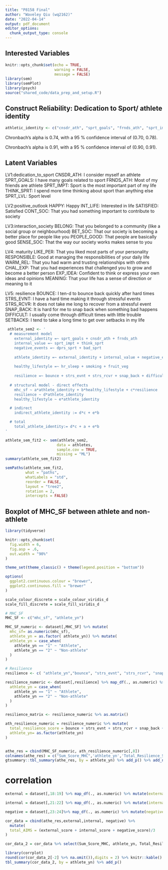```yaml
---
title: "P8158 Final"
author: "Waveley Qiu (wq2162)"
date: "2022-04-14"
output: pdf_document
editor_options: 
  chunk_output_type: console
---
```

## Interested Variables

```r

knitr::opts_chunk$set(echo = TRUE, 
                      warning = FALSE, 
                      message = FALSE)
library(sem)
library(semPlot)
library(psych)
source("shared_code/data_prep_and_setup.R")
```

## Construct Reliability: Dedication to Sport/ athlete identity

```r
athletic_identity <- c("cnsdr_ath", "sprt_goals", "frnds_ath", "sprt_impt", "think_sprt", "bad_sprt", "dprs_sprt")
```
Chronbach's alpha is 0.74, with a 95 \% confidence interval of (0.70, 0.78).

Chronbach's alpha is 0.91, with a 95 \% confidence interval of (0.90, 0.91).

## Latent Variables

LV1:dedication_to_sport
CNSDR_ATH: I consider myself an athlete
SPRT_GOALS: I have many goals related to sport
FRNDS_ATH: Most of my friends are athlete
SPRT_IMPT: Sport is the most important part of my life
THINK_SPRT: I spend more time thinking about sport than anything else
SPRT_LVL: Sport level

LV2:positive_outlook
HAPPY: Happy
INT_LIFE: Interested in life
SATISFIED: Satisfied
CONT_SOC: That you had something important to contribute to society

LV3:interaction_society
BELONG: That you belonged to a community (like a social group or neighbourhood)
BET_SOC: That our society is becoming a better place for people like you
PEOPLE_GOOD: That people are basically good
SENSE_SOC: That the way our society works makes sense to you

LV4: maturity
LIKE_PER: That you liked most parts of your personality
RESPONSIBLE: Good at managing the responsibilities of your daily life
WARM_REL: That you had warm and trusting relationships with others
CHAL_EXP: That you had experiences that challenged you to grow and become a better person
EXP_IDEA: Confident to think or express your own ideas and opinions
MEANING: That your life has a sense of direction or meaning to it

LV5: resilience
BOUNCE: I ten-d to bounce back quickly after hard times
STRS_EVNT: I have a hard time making it through stressful events
STRS_RCVR: It does not take me long to recover from a stressful event
SNAP_BACK: It is hard for me to snap back when something bad happens
DIFFICULT: I usually come through difficult times with little trouble
SETBACKS: I tend to take a long time to get over setbacks in my life

```r
 athlete_sem2 <- '
  # measurement model
    external_identity =~ sprt_goals + cnsdr_ath + frnds_ath
    internal_value =~ sprt_impt + think_sprt
    negative_events =~ dprs_sprt + bad_sprt
    
    athlete_identity =~ external_identity + internal_value + negative_events
    
    healthy_lifestyle =~ hr_sleep + smoking + fruit_veg
    
    resilience =~ bounce + strs_evnt + strs_rcvr + snap_back + difficult + setbacks
    
  # structural model - direct effects
    mhc_sf ~ a*athlete_identity + b*healthy_lifestyle + c*resilience
    resilience ~ d*athlete_identity
    healthy_lifestyle ~ e*athlete_identity

  # indirect
    indirect_athlete_identity := d*c + e*b

  # total
    total_athlete_identity:= d*c + a + e*b
'

athlete_sem_fit2 <- sem(athlete_sem2, 
                       data = athletes, 
                       sample.cov = TRUE, 
                       missing = "ML")
summary(athlete_sem_fit2)

semPaths(athlete_sem_fit2,
         what = "paths",
         whatLabels = "std", 
         reorder = FALSE,
         layout = "tree2",
         rotation = 2,
         intercepts = FALSE)
```

## Boxplot of MHC_SF between athlete and non-athlete
```r
library(tidyverse)

knitr::opts_chunk$set(
  fig.width = 6,
  fig.asp = .6,
  out.width = "90%"
)

theme_set(theme_classic() + theme(legend.position = "bottom"))

options(
  ggplot2.continuous.colour = "brewer",
  ggplot2.continuous.fill = "brewer"
)

scale_colour_discrete = scale_colour_viridis_d
scale_fill_discrete = scale_fill_viridis_d

# MHC_SF
MHC_SF <- c("mhc_sf", "athlete_yn")

MHC_SF_numeric <- dataset[,MHC_SF] %>% mutate(
  mhc_sf= as.numeric(mhc_sf),
  athlete_yn = as.factor( athlete_yn)) %>% mutate(
  athlete_yn = case_when(
    athlete_yn == "1" ~ "Athlete",
    athlete_yn == "2" ~ "Non-athlete"
  )
)

# Resilience
resilience <- c( "athlete_yn","bounce", "strs_evnt", "strs_rcvr", "snap_back", "difficult", "setbacks")

resilience_numeric <- dataset[,resilience] %>% map_df(., as.numeric) %>% mutate(
  athlete_yn = case_when(
    athlete_yn == "1" ~ "Athlete",
    athlete_yn == "2" ~ "Non-athlete"
  )
)

resilience_matrix <- resilience_numeric %>% as.matrix()

ath_resilience_numeric = resilience_numeric %>% mutate(
  total_resilience_score = bounce + strs_evnt + strs_rcvr + snap_back + difficult + setbacks,
  athlete_yn= as.factor(athlete_yn)
)


athe_res = cbind(MHC_SF_numeric, ath_resilience_numeric[,8])
colnames(athe_res) = c("Sum_Score_MHC",'athlete_yn','Total_Resilience_Score')
gtsummary::tbl_summary(athe_res, by = athlete_yn) %>% add_p() %>% add_n()
```

# correlation

```r

external = dataset[,18:19] %>% map_df(., as.numeric) %>% mutate(external_score = (cnsdr_ath + sprt_goals)/2)

internal = dataset[,21:22] %>% map_df(., as.numeric) %>% mutate(internal_score = (sprt_impt + think_sprt)/2)

negative = dataset[,23:24]%>% map_df(., as.numeric) %>% mutate(negative_score = (dprs_sprt + bad_sprt)/2)

cor_data = cbind(athe_res,external,internal, negative) %>%
  mutate(
  total_AIMS = (external_score + internal_score + negative_score)/3
)

cor_data_2 = cor_data %>% select(Sum_Score_MHC, athlete_yn, Total_Resilience_Score,external_score, internal_score, negative_score,total_AIMS) 

library(corrplot)
round(cor(cor_data_2[-2] %>% na.omit()),digits = 2) %>% knitr::kable()
tbl_summary(cor_data_2, by = athlete_yn) %>% add_p()
```


